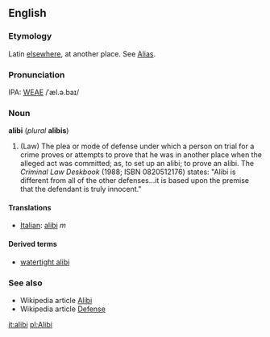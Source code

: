 ==English==
===Etymology===
Latin [[elsewhere]], at another place.  See  [[Alias]].

===Pronunciation===
IPA: [[WEAE]] /ˈæl.ə.baɪ/

===Noun===
'''alibi''' (''plural'' '''alibis''')

#(Law) The plea or mode of defense under which a person on trial for  a crime proves or attempts to prove that he was in another  place when the alleged act was committed; as, to set up an alibi; to prove an alibi. The ''Criminal Law Deskbook'' (1988; ISBN 0820512176) states: "Alibi is different from all of the other defenses...it is based upon the premise that the defendant is truly innocent."
<!-- material copied from Webster's Revised Unabridged Dictionary (1913) -->
<!-- additional material moved from Wikipedia article [[w:Alibi|Alibi]], which should be consulted for historical editing information. -->

====Translations====
*[[Italian]]: [[alibi]] ''m''

====Derived terms====
* [[watertight alibi]]

===See also===
* Wikipedia article [[w:Alibi|Alibi]]
* Wikipedia article [[w:Defense (legal)|Defense]]

[[it:alibi]]
[[pl:Alibi]]